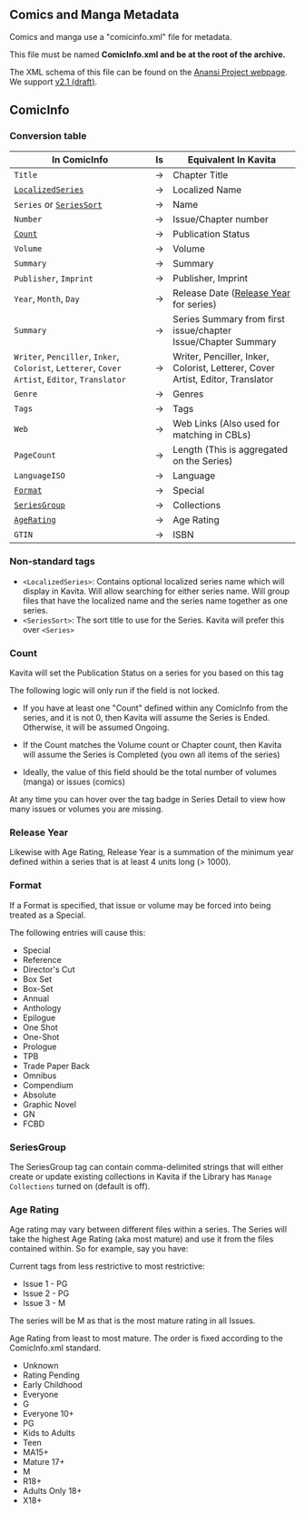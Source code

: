 
## Comics and Manga Metadata
Comics and manga use a "comicinfo.xml" file for metadata.

This file must be named **ComicInfo.xml and be at the root of the archive.**

The XML schema of this file can be found on the [Anansi Project webpage](https://anansi-project.github.io/). We support [v2.1 (draft)](https://anansi-project.github.io/docs/comicinfo/schemas/v2.1).

## ComicInfo

### Conversion table

| In ComicInfo                                                                                   | Is | Equivalent In Kavita                                                           |
|------------------------------------------------------------------------------------------------|----|--------------------------------------------------------------------------------|
| `Title`                                                                                        | →  | Chapter Title                                                                  |
| [`LocalizedSeries`](/guides/metadata/comics#non-standard-tags)                                 | →  | Localized Name                                                                 |
| `Series` or [`SeriesSort`](/guides/metadata/comics#non-standard-tags)                          | →  | Name                                                                           |
| `Number`                                                                                       | →  | Issue/Chapter number                                                           |
| [`Count`](/guides/metadata/comics#count)                                                       | →  | Publication Status                                                             |
| `Volume`                                                                                       | →  | Volume                                                                         |
| `Summary`                                                                                      | →  | Summary                                                                        |
| `Publisher`, `Imprint`                                                                         | →  | Publisher, Imprint                                                                      |
| `Year`, `Month`, `Day`                                                                         | →  | Release Date ([Release Year](/guides/metadata/comics#release-year) for series) |
| `Summary`                                                                                      | →  | Series Summary from first issue/chapter Issue/Chapter Summary                  |
| `Writer`, `Penciller`, `Inker`, `Colorist`, `Letterer`, `Cover Artist`, `Editor`, `Translator` | →  | Writer, Penciller, Inker, Colorist, Letterer, Cover Artist, Editor, Translator |
| `Genre`                                                                                        | →  | Genres                                                                         |
| `Tags`                                                                                         | →  | Tags                                                                           |
| `Web`                                                                                          | →  | Web Links (Also used for matching in CBLs)                                     |
| `PageCount`                                                                                    | →  | Length  (This is aggregated on the Series)                                     |
| `LanguageISO`                                                                                  | →  | Language                                                                       |
| [`Format`](/guides/metadata/comics#format)                                                     | →  | Special                                                                        |
| [`SeriesGroup`](/guides/metadata/comics#seriesgroup)                                           | →  | Collections                                                                    |
| [`AgeRating`](/guides/metadata/comics#age-rating)                                              | →  | Age Rating                                                                     |
| `GTIN`                                                                                         | →  | ISBN                                                                           |

### Non-standard tags

- `<LocalizedSeries>`: Contains optional localized series name which will display in Kavita. Will allow searching for either series name. Will group files that have the localized name and the series name together as one series.
- `<SeriesSort>`: The sort title to use for the Series. Kavita will prefer this over `<Series>`

### Count
Kavita will set the Publication Status on a series for you based on this tag

<Callout type="info">The following logic will only run if the field is not locked.</Callout>

- If you have at least one "Count" defined within any ComicInfo from the series, and it is not 0, then Kavita will assume the Series is Ended. Otherwise, it will be assumed Ongoing.

- If the Count matches the Volume count or Chapter count, then Kavita will assume the Series is Completed (you own all items of the series)

- Ideally, the value of this field should be the total number of volumes (manga) or issues (comics)

At any time you can hover over the tag badge in Series Detail to view how many issues or volumes you are missing. 

### Release Year

Likewise with Age Rating, Release Year is a summation of the minimum year defined within a series that is at least 4 units long (> 1000).

### Format
If a Format is specified, that issue or volume may be forced into being treated as a Special. 

The following entries will cause this:
* Special
* Reference
* Director's Cut
* Box Set
* Box-Set
* Annual
* Anthology
* Epilogue
* One Shot
* One-Shot
* Prologue
* TPB
* Trade Paper Back
* Omnibus
* Compendium
* Absolute
* Graphic Novel
* GN
* FCBD 

### SeriesGroup

The SeriesGroup tag can contain comma-delimited strings that will either create or update existing collections in Kavita if the Library has `Manage Collections` turned on (default is off). 

### Age Rating

Age rating may vary between different files within a series. The Series will take the highest Age Rating (aka most mature) and use it from the files contained within. So for example, say you have:

Current tags from less restrictive to most restrictive: 

* Issue 1 - PG
* Issue 2 - PG
* Issue 3 - M

The series will be M as that is the most mature rating in all Issues.

Age Rating from least to most mature. The order is fixed according to the ComicInfo.xml standard.

* Unknown
* Rating Pending
* Early Childhood
* Everyone
* G
* Everyone 10+
* PG
* Kids to Adults
* Teen
* MA15+
* Mature 17+
* M
* R18+
* Adults Only 18+
* X18+


